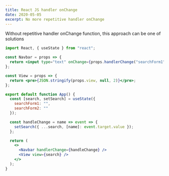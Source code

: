 ```yaml
---
title: React JS handler onChange
date: 2020-05-05
excerpt: No more repetitive handler onChange
---
```


Without repetitive handler onChange function, this approach can be one of solutions
```jsx
import React, { useState } from "react";

const Navbar = props => {
  return <input type="text" onChange={props.handlerChange("searchForm1")} />;
};

const View = props => {
  return <pre>{JSON.stringify(props.view, null, 2)}</pre>;
};

export default function App() {
  const [search, setSearch] = useState({
    searchForm1: "",
    searchForm2: ""
  });

  const handleChange = name => event => {
    setSearch({ ...search, [name]: event.target.value });
  };

  return (
    <>
      <Navbar handlerChange={handleChange} />
      <View view={search} />
    </>
  );
}
```
